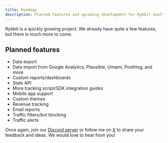 ```yaml
---
title: Roadmap
description: Planned features and upcoming development for Rybbit analytics platform
---
```



Rybbit is a quickly growing project. We already have quite a few features, but there is much more to come.

## Planned features

- Data export
- Data import from Google Analytics, Plausible, Umami, PostHog, and more
- Custom reports/dashboards
- Stats API
- More tracking script/SDK integration guides
- Mobile app support
- Custom themes
- Revenue tracking
- Email reports
- Traffic filters/bot blocking
- Traffic alerts

Once again, join our [Discord server](https://discord.gg/DEhGb4hYBj) or follow me on [X](https://x.com/yang_frog) to share your feedback and ideas. We would love to hear from you!